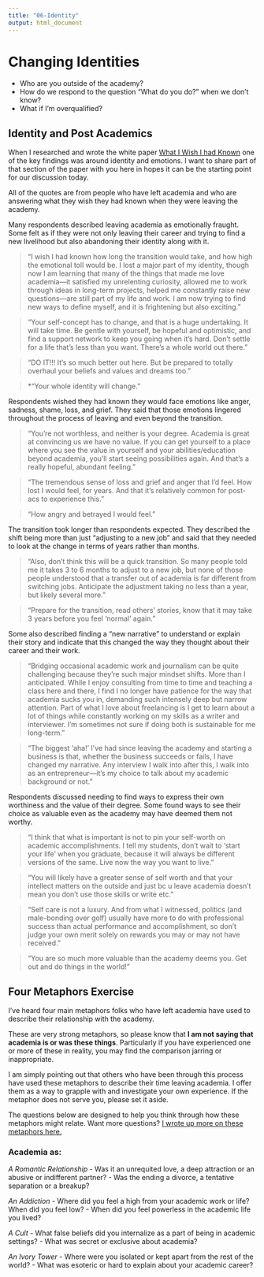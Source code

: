 ```yaml
---
title: "06-Identity"
output: html_document
---
```


# Changing Identities {-}

- Who are you outside of the academy? 
- How do we respond to the question "What do you do?" when we don't know?
- What if I'm overqualified?

## Identity and Post Academics {-}
When I researched and wrote the white paper [What I Wish I had Known](https://static1.squarespace.com/static/5a0cc397f09ca473053aea14/t/5aa700b071c10baf62f8ea88/1520894128791/What+I+Wish+I+Had+KnownFINAL.pdf) one of the key findings was around identity and emotions. I want to share part of that section of the paper with you here in hopes it can be the starting point for our discussion today. 

All of the quotes are from people who have left academia and who are answering what they wish they had known when they were leaving the academy. 

Many respondents described leaving academia as emotionally fraught. Some felt as if they were not only leaving their career and trying to find a new livelihood but also abandoning their identity along with it.

>“I wish I had known how long the transition would take, and how high the emotional toll would be. I lost a major part of my identity, though now I am learning that many of the things that made me love academia—it satisfied my unrelenting curiosity, allowed me to work through ideas in long-term projects, helped me constantly raise new questions—are still part of my life and work. I am now trying to find new ways to define myself, and it is frightening but also exciting.”

>“Your self-concept has to change, and that is a huge undertaking. It will take time. Be gentle with yourself, be hopeful and optimistic, and find a support network to keep you going when it's hard. Don't settle for a life that's less than you want. There's a whole world out there.”

>“DO IT!!! It's so much better out here. But be prepared to totally overhaul your beliefs and values and dreams too.”

>*“Your whole identity will change.”

Respondents wished they had known they would face emotions like anger, sadness, shame, loss, and grief. They said that those emotions lingered throughout the process of leaving and even beyond the transition.

>“You're not worthless, and neither is your degree. Academia is great at convincing us we have no value. If you can get yourself to a place where you see the value in yourself and your abilities/education beyond academia, you'll start seeing possibilities again. And that's a really hopeful, abundant feeling.”

>“The tremendous sense of loss and grief and anger that I'd feel. How lost I would feel, for years. And that it's relatively common for post-acs to experience this.”

>“How angry and betrayed I would feel.”
 
The transition took longer than respondents expected. They described the shift being more than just “adjusting to a new job” and said that they needed to look at the change in terms of years rather than months.

>“Also, don't think this will be a quick transition. So many people told me it takes 3 to 6 months to adjust to a new job, but none of those people understood that a transfer out of academia is far different from switching jobs. Anticipate the adjustment taking no less than a year, but likely several more.”

>“Prepare for the transition, read others’ stories, know that it may take 3 years before you feel ‘normal’ again.”

Some also described finding a “new narrative”  to understand or explain their story and indicate that this changed the way they thought about their career and their work.

>“Bridging occasional academic work and journalism can be quite challenging because they're such major mindset shifts. More than I anticipated. While I enjoy consulting from time to time and teaching a class here and there, I find I no longer have patience for the way that academia sucks you in, demanding such intensely deep but narrow attention. Part of what I love about freelancing is I get to learn about a lot of things while constantly working on my skills as a writer and interviewer. I'm sometimes not sure if doing both is sustainable for me long-term.” 

>“The biggest ‘aha!’ I've had since leaving the academy and starting a business is that, whether the business succeeds or fails, I have changed my narrative. Any interview I walk into after this, I walk into as an entrepreneur—it's my choice to talk about my academic background or not.”

Respondents discussed needing to find ways to express their own worthiness and the value of their degree. Some found ways to see their choice as valuable even as the academy may have deemed them not worthy.

>“I think that what is important is not to pin your self-worth on academic accomplishments. I tell my students, don't wait to ‘start your life’ when you graduate, because it will always be different versions of the same. Live now the way you want to live.” 

>“You will likely have a greater sense of self worth and that your intellect matters on the outside and just bc u leave academia doesn’t mean you don’t use those skills or write etc.”

>“Self care is not a luxury. And from what I witnessed, politics (and male-bonding over golf) usually have more to do with professional success than actual performance and accomplishment, so don't judge your own merit solely on rewards you may or may not have received.”

>“You are so much more valuable than the academy deems you. Get out and do things in the world!” 


## Four Metaphors Exercise  {-}
I've heard four main metaphors folks who have left academia have used to describe their relationship with the academy. 

These are very strong metaphors, so please know that **I am not saying that academia is or was these things**. Particularly if you have experienced one or more of these in reality, you may find the comparison jarring or inappropriate.  

I am simply pointing out that others who have been through this process have used these metaphors to describe their time leaving academia. I offer them as a way to grapple with and investigate your own experience. If the metaphor does not serve you, please set it aside. 

The questions below are designed to help you think through how these metaphors might relate. Want more questions? [I wrote up more on these metaphors here.](https://docs.google.com/document/d/e/2PACX-1vS0rq_KeoH286ALLQhNrZH5fp8mAlRTPEgN6vvb6_da-p-SUcimYf3xVsIYoTzFk4V_u7leA5pfkZmN/pub0)

### Academia as: {-}

*A Romantic Relationship* 
- Was it an unrequited love, a deep attraction or an abusive or indifferent partner? 
- Was the ending a divorce, a tentative separation or a breakup? 

*An Addiction* 
- Where did you feel a high from your academic work or life? When did you feel low? 
- When did you feel powerless in the academic life you lived?

*A Cult*
- What false beliefs did you internalize as a part of being in academic settings? 
- What was secret or exclusive about academia?

*An Ivory Tower* 
- Where were you isolated or kept apart from the rest of the world?
- What was esoteric or hard to explain about your academic career? 


  
